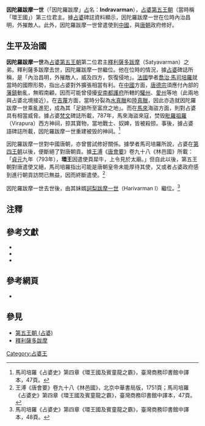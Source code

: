 {{Infobox monarch
| name               =因陀羅跋摩一世
| title              = [[占婆|占婆]][[占婆君主列表|國王]]
| image              =
| caption            =
| reign              =約於787年至801年前後
| coronation         = 
| investiture        =
| full name          =
| native_lang1       = 
| native_lang1_name1 =
| birth_date         =？
| birth_place        =[[占婆|占婆]][[賓童龍|賓童龍]]
| death_date         =？
| death_place        =[[占婆|占婆]][[賓童龍|賓童龍]]
| burial_date        =
| burial_place       =
| predecessor        =[[釋利薩多跋摩|釋利薩多跋摩]]
| successor          =[[訶梨跋摩一世|訶梨跋摩一世]]
| queen              =
| consort            = 
| spouse             =
| spouse 1            =
| spouse 2             =
| spouse 3           =
| spouse 4           =
| spouse 5           =
| spouse 6           =
| spouse 7           =
| offspring          = 
| royal house        =[[第五王朝_(占婆)|第五王朝]]
| dynasty            = 
| father             =
| mother             =
| children           =
| religion           =[[印度教|印度教]]
}}
'''因陀羅跋摩一世'''（「因陀羅跋摩」[[占婆語|占]]名：'''Indravarman'''），[[占婆第五王朝|占婆第五王朝]]（當時稱「環王國」）第三位君主。據[[占婆|占婆]]碑誌資料顯示，因陀羅跋摩一世在位時內治昌明，外摧敵人。此外，因陀羅跋摩一世曾遣使到[[中國|中國]]，與[[唐朝|唐朝]]政府修好。

==生平及治國==
'''因陀羅跋摩一世'''為[[占婆第五王朝|占婆第五王朝]]第二位君主[[釋利薩多跋摩|釋利薩多跋摩]]（Satyavarman）之弟。釋利薩多跋摩去世，因陀羅跋摩一世繼位。他在位時的情況，據[[占婆|占婆]]碑誌所稱，是「內治昌明，外摧敵人，威及四方，恢復侵地」。[[法國|法國]]學者[[喬治·馬司培羅|喬治·馬司培羅]]就當時的國際形勢，指出占婆對外擴張相當有利。在[[中國|中國]]方面，[[唐德宗|唐德宗]]須應付內部的[[藩鎮|藩鎮]]動亂，無暇南顧，因而可能曾侵擾[[安南都護府|安南都護府]]所轄的[[驩州|驩州]]、[[愛州|愛州]]等地（此兩地與占婆北境接近）。在[[高棉帝國|吉蔑]]方面，當時分裂為[[水真臘|水真臘]]和[[陸真臘|陸真臘]]，因此亦造就因陀羅跋摩一世乘亂進犯，成為其「足跡所至富庶之地」。而在[[馬來|馬來]]海盜方面，則對占婆具有相當威脅。據占婆[[梵文|梵文]]碑誌所載，787年，馬來海盜來寇，焚毁[[毗羅祖羅|毗羅祖羅]]（Virapura）西方神祠，掠其寶物，當地戰士、奴婢，皆被殺掠。事後，據占婆語碑誌所載，因陀羅跋摩一世重建被毁的神祠。<ref>馬司培羅《占婆史》第四章《環王國及賓童龍之霸》，臺灣商務印書館中譯本，47頁。</ref>

因陀羅跋摩一世對中國唐朝，亦曾嘗試修好關係。據學者馬司培羅所說，占婆在[[占婆第四王朝|第四王朝]]以後，便斷絕了對唐朝貢。據[[王溥|王溥]]《[[唐會要|唐會要]]》卷九十八《林邑國》所載：「[[貞元_(唐德宗)|貞元]]九年（793年），'''環王'''因遣使頁犀牛，上令見於太廟。」但自此以後，第五王朝對唐遣使又絕，馬司培羅指出可能是唐朝皇帝未能厚待其使，又或者占婆政府感到進行朝貢訪問已無益，因而終斷遣使。<ref>王溥《唐會要》卷九十八《林邑國》，北京中華書局版，1751頁；馬司培羅《占婆史》第四章《環王國及賓童龍之霸》，臺灣商務印書館中譯本，47頁。 </ref>

因陀羅跋摩一世去世後，由其妹婿[[訶梨跋摩一世|訶梨跋摩一世]]（Harivarman I）繼位。<ref>馬司培羅《占婆史》第四章《環王國及賓童龍之霸》，臺灣商務印書館中譯本，48頁。 </ref>

==注釋==
<div class="references-small">   
<references />   
</div>   
</div>

==參考文獻==
<div class="references-small">
*{{cite book|title=《[[占婆史|占婆史]]》|author=[[喬治·馬司培羅|喬治·馬司培羅]]|others=[[馮承鈞|馮承鈞]]譯|location=[[台灣|台灣]]|publisher=[[臺灣商務印書館|臺灣商務印書館]]（[[中華民國|民國]]62）（1973）|language=zh}}
*{{cite book|title=《[[占婆史|占婆史]]》，收錄於《東蒙古遼代舊城探考記（外二種）》|author=馬伯樂（[[喬治·馬司培羅|喬治·馬司培羅]]的另一譯名）|others=[[馮承鈞|馮承鈞]]譯|location=[[北京|北京]]|publisher=[[中華書局|中華書局]]（2004）ISBN 7101042228|language=zh}}
*{{cite book|title=《[[唐會要|唐會要]]》| author=[[王溥|王溥]]|location=[[北京|北京]]|publisher=[[中華書局|中華書局]]（1998年）ISBN 7101007562|language=zh}}
</div>

==參考網頁==
<div class="references-small">
* {{zh}}{{cite web|url=http://www.yjsy.ecnu.edu.cn/jszj/%E5%8F%B2%E9%83%A8-%E5%85%B6%E4%BB%96/%E5%94%90%E4%BC%9A%E8%A6%81/j91_100.html|title=華東師範大學研究生院─《唐會要》卷九十一至一百}}{{dead link|date=2017年12月 |bot=InternetArchiveBot |fix-attempted=yes }}
</div>

==參見==
*[[第五王朝_(占婆)|第五王朝 (占婆)]]
*[[釋利薩多跋摩|釋利薩多跋摩]]

{{start box}}
{{succession box|[[釋利薩多跋摩|釋利薩多跋摩]]|[[訶梨跋摩一世|訶梨跋摩一世]]|[[占婆君主列表#第五王朝|占婆王]]|約於787年至801年前後}}
{{end box}}
{{占婆君主}}
[[Category:占婆王|Category:占婆王]]